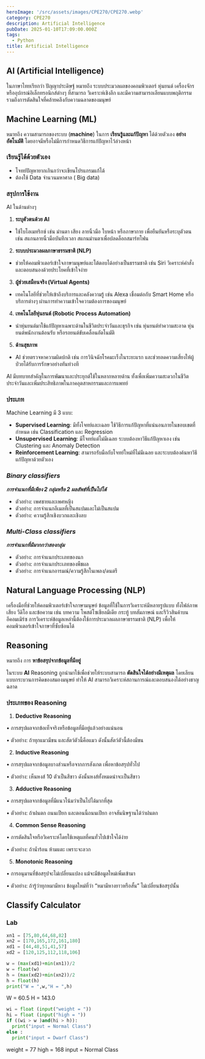 ```yaml
---
heroImage: '/src/assets/images/CPE270/CPE270.webp'
category: CPE270
description: Artificial Intelligence
pubDate: 2025-01-10T17:09:00.000Z
tags:
  - Python
title: Artificial Intelligence
---
```


## AI (Artificial Intelligence)

ในภาษาไทยเรียกว่า ปัญญาประดิษฐ์ หมายถึง ระบบประมวลผลของคอมพิวเตอร์ หุ่นยนต์ เครื่องจักร หรืออุปกรณ์อิเล็กทรอนิกส์ต่างๆ ที่สามารถ วิเคราะห์เชิงลึก และมีความสามารถเลียนแบบพฤติกรรม รวมถึงการตัดสินใจที่คล้ายคลึงกับความฉลาดของมนุษย์

## Machine Learning (ML)

หมายถึง ความสามารถของระบบ (**machine**) ในการ **เรียนรู้และแก้ปัญหา** ได้ด้วยตัวเอง **อย่างอัตโนมัติ** โดยอาจมีหรือไม่มีการกำหนดวิธีการแก้ปัญหาไว้ล่วงหน้า

### เรียนรู้ได้ด้วยตัวเอง

- โจทย์ปัญหายากเกินกว่าจะเขียนโปรแกรมแก้ได้
- ต้องใช้ Data จำนวนมหาศาล ( Big data)

### **สรุปการใช้งาน**

AI ในด้านต่างๆ

1. **ระบุตัวตนด้วย AI**

- ใช้ไบโอเมทริกซ์ เช่น ม่านตา เสียง ลายนิ้วมือ ใบหน้า หรือภาษากาย เพื่อยืนยันหรือระบุตัวตน เช่น สแกนลายนิ้วมือบันทึกเวลา สแกนม่านตาเพื่อปลดล็อกสมาร์ทโฟน

2. **ระบบประมวลผลภาษาธรรมชาติ (NLP)**

- ช่วยให้คอมพิวเตอร์เข้าใจภาษามนุษย์และโต้ตอบได้อย่างเป็นธรรมชาติ เช่น Siri วิเคราะห์คำสั่งและตอบสนองด้วยประโยคที่เข้าใจง่าย

3. **ผู้ช่วยเสมือนจริง (Virtual Agents)**

- เทคโนโลยีที่ช่วยให้เข้าถึงบริการและคลังความรู้ เช่น Alexa เชื่อมต่อกับ Smart Home หรือบริการต่างๆ ผ่านการทำความเข้าใจความต้องการของมนุษย์

4. **เทคโนโลยีหุ่นยนต์ (Robotic Process Automation)**

- นำหุ่นยนต์มาใช้แก้ปัญหาเฉพาะด้านในชีวิตประจำวันและธุรกิจ เช่น หุ่นยนต์ทำความสะอาด หุ่นยนต์พนักงานต้อนรับ หรือรถยนต์ขับเคลื่อนอัตโนมัติ

5. **ด้านสุขภาพ**

- AI ช่วยตรวจหาความผิดปกติ เช่น การวินิจฉัยโรคมะเร็งในระยะแรก และช่วยลดความเสี่ยงให้ผู้ป่วยได้รับการรักษาอย่างทันท่วงที

AI มีบทบาทสำคัญในการพัฒนาและประยุกต์ใช้ในหลากหลายด้าน ทั้งเพื่อเพิ่มความสะดวกในชีวิตประจำวันและเพิ่มประสิทธิภาพในภาคอุตสาหกรรมและการแพทย์

### ประเภท

Machine Learning มี 3 แบบ:

- **Supervised Learning**: มีทั้งโจทย์และเฉลย ใช้วิธีการแก้ปัญหาที่แน่นอนภายในขอบเขตที่กำหนด เช่น Classification และ Regression
- **Unsupervised Learning**: มีโจทย์แต่ไม่มีเฉลย ระบบต้องหาวิธีแก้ปัญหาเอง เช่น Clustering และ Anomaly Detection
- **Reinforcement Learning**: สามารถรับมือกับโจทย์ใหม่ที่ไม่มีเฉลย และระบบต้องค้นหาวิธีแก้ปัญหาด้วยตัวเอง

### **_Binary classifiers_**

**_การจำแนกที่มีเพียง 2 กลุ่มหรือ 2 ผลลัพธ์ที่เป็นไปได้_**

- ตัวอย่าง: เพศชายและเพศหญิง
- ตัวอย่าง: การจำแนกอีเมลที่เป็นสแปมและไม่เป็นสแปม
- ตัวอย่าง: ความรู้สึกเชิงบวกและเชิงลบ

### **_Multi-Class classifiers_**

**_การจำแนกที่มีมากกว่าสองกลุ่ม_**

- ตัวอย่าง: การจำแนกประเภทของนก
- ตัวอย่าง: การจำแนกประเภทของพืชผล
- ตัวอย่าง: การจำแนกอารมณ์/ความรู้สึกในเพลง/ดนตรี

## Natural Language Processing (NLP)

เครื่องมือที่ช่วยให้คอมพิวเตอร์เข้าใจภาษามนุษย์
ข้อมูลที่ใช้ในการวิเคราะห์มีหลายรูปแบบ ทั้งไฟล์ภาพ เสียง วีดิโอ และข้อความ เช่น บทความ โพสต์โซเชียลมีเดีย กระทู้ บทสัมภาษณ์ และรีวิวสินค้าบนอีคอมเมิร์ซ การวิเคราะห์ข้อมูลเหล่านี้ต้องใช้การประมวลผลภาษาธรรมชาติ (NLP) เพื่อให้คอมพิวเตอร์เข้าใจภาษาที่ซับซ้อนได้

## Reasoning

หมายถึง การ **หาข้อสรุปจากข้อมูลที่มีอยู่**

ในระบบ **AI** Reasoning ถูกนำมาใช้เพื่อช่วยให้ระบบสามารถ **ตัดสินใจได้อย่างมีเหตุผล** โดยเลียนแบบกระบวนการคิดของสมองมนุษย์ ทำให้ AI สามารถวิเคราะห์สถานการณ์และตอบสนองได้อย่างชาญฉลาด

### **ประเภทของ Reasoning**

1. **Deductive Reasoning**

• การสรุปผลจากข้อเท็จจริงหรือข้อมูลที่มีอยู่แล้วอย่างแน่นอน

• ตัวอย่าง: ถ้าทุกแมวมีขน และสัตว์ตัวนี้คือแมว ดังนั้นสัตว์ตัวนี้ต้องมีขน

2. **Inductive Reasoning**

• การสรุปผลจากข้อมูลบางส่วนหรือจากการสังเกต เพื่อหาข้อสรุปทั่วไป

• ตัวอย่าง: เห็นหงส์ 10 ตัวเป็นสีขาว ดังนั้นหงส์ทั้งหมดน่าจะเป็นสีขาว

3. **Adductive Reasoning**

• การสรุปผลจากข้อมูลที่มีแนวโน้มว่าเป็นไปได้มากที่สุด

• ตัวอย่าง: ถ้าฝนตก ถนนเปียก และตอนนี้ถนนเปียก อาจสันนิษฐานได้ว่าฝนตก

4. **Common Sense Reasoning**

• การตัดสินใจหรือวิเคราะห์โดยใช้เหตุผลที่คนทั่วไปเข้าใจได้ง่าย

• ตัวอย่าง: ถ้าน้ำร้อน ห้ามแตะ เพราะจะลวก

5. **Monotonic Reasoning**

• การอนุมานที่ข้อสรุปจะไม่เปลี่ยนแปลง แม้จะมีข้อมูลใหม่เพิ่มเข้ามา

• ตัวอย่าง: ถ้ารู้ว่าทุกหมามีหาง ข้อมูลใหม่ที่ว่า “หมามีหางยาวหรือสั้น” ไม่เปลี่ยนข้อสรุปนั้น

## **Classify Calculator**

### Lab

```python
xn1 = [75,80,64,68,82]
xn2 = [170,165,172,161,180]
xd1 = [44,48,51,41,57]
xd2 = [120,125,112,118,106]

w = (max(xd1)+min(xn1))/2
w = float(w)
h = (max(xd2)+min(xn2))/2
h = float(h)
print("W = ",w,"H = ",h)
```

W = 60.5 H = 143.0

```python
wi = float (input("weight = "))
hi = float (input("high = "))
if ((wi > w )and(hi > h)):
  print("input = Normal Class")
else :
  print("input = Dwarf Class")
```

weight = 77
high = 168
input = Normal Class
